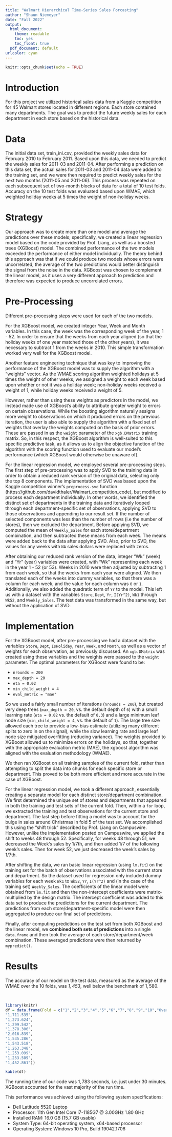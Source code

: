 ---
title: "Walmart Hierarchical Time-Series Sales Forcasting"
author: "Shaun Niemeyer"
date: "Fall 2022"
output:
  html_document: 
    theme: readable
    toc: yes
    toc_float: true
  pdf_document: default
urlcolor: cyan
---

```{r setup, include=FALSE}
knitr::opts_chunk$set(echo = TRUE)
```
# Introduction
For this project we utilized historical sales data from a Kaggle competition for 45 Walmart stores located in different regions. Each store contained many departments. The goal was to predict the future weekly sales for each department in each store based on the historical data.

# Data

The initial data set, train_ini.csv, provided the weekly sales data for February 2010 to February 2011. Based upon this data, we needed to predict the weekly sales for 2011-03 and 2011-04. After performing a prediction on this data set, the actual sales for 2011-03 and 2011-04 data were added to the training set, and we were then required to predict weekly sales for the next two months (2011-05 and 2011-06). This process was repeated on each subsequent set of two-month blocks of data for a total of 10 test folds. Accuracy on the 10 test folds was evaluated based upon WMAE, which weighted holiday weeks at 5 times the weight of non-holiday weeks.

# Strategy

Our approach was to create more than one model and average the predictions over these models; specifically, we created a linear regression model based on the code provided by Prof. Liang, as well as a boosted trees (XGBoost) model. The combined performance of the two models exceeded the performance of either model individually. The theory behind this approach was that if we could produce two models whose errors were uncorrelated, the average of the two predictions would better distinguish the signal from the noise in the data. XGBoost was chosen to complement the linear model, as it uses a very different approach to prediction and therefore was expected to produce uncorrelated errors. 

# Pre-Processing

Different pre-processing steps were used for each of the two models.

For the XGBoost model, we created integer Year, Week and Month variables. In this case, the week was the corresponding week of the year,  1 - 52. In order to ensure that the weeks from each year aligned (so that the holiday weeks of one year matched those of the other years), it was necessary to subtract 1 from the weeks in 2010. This simple transformation worked very well for the XGBoost model.

Another feature engineering technique that was key to improving the performance of the XGBoost model was to supply the algorithm with a "weights" vector. As the WMAE scoring algorithm weighted holidays at $5$ times the weight of other weeks, we assigned a weight to each week based upon whether or not it was a holiday week; non-holiday weeks received a weight of $1$, while holiday weeks received a weight of $5$.

However, rather than using these weights as predictors in the model, we instead made use of XGBoost's ability to attribute greater weight to errors on certain observations. While the boosting algorithm naturally assigns more weight to observations on which it produced errors on the previous iteration, the user is also able to supply the algorithm with a fixed set of weights that overlay the weights computed on the basis of prior errors. These are passed in as the `weight` parameter of the `xgb.DMatrix` training matrix. So, in this respect, the XGBoost algorithm is well-suited to this specific predictive task, as it allows us to align the objective function of the algorithm with the scoring function used to evaluate our model's performance (which XGBoost would otherwise be unaware of). 

For the linear regression model, we employed several pre-processing steps. The first step of pre-processing was to apply SVD to the training data in order to obtain a reduced rank version of the original data, selecting only the top 8 components. The implementation of SVD was based upon the Kaggle competition winner's `preprocess.svd` function (https://github.com/davidthaler/Walmart_competition_code), but modified to process each department individually. In other words, we identified the distinct set of departments in the training data and iteratively looped through each department-specific set of observations, applying SVD to those observations and appending to our result set. If the number of selected components was less than the number of rows (i.e the number of stores), then we excluded the department. Before applying SVD, we computed the mean of `Weekly_Sales` for each store/department combination, and then subtracted these means from each week. The means were added back to the data after applying SVD. Also, prior to SVD, the values for any weeks with `NA` sales dollars were replaced with zeros. 

After obtaining our reduced rank version of the data, integer "Wk" (week) and "Yr" (year) variables were created, with "Wk" representing each week in the year 1 - 52 (or 53). Weeks in 2010 were then adjusted by subtracting $1$ from each week, so that the weeks from each year were aligned. We then translated each of the weeks into dummy variables, so that there was a column for each week, and the value for each column was `0` or `1`. Additionally, we also added the quadratic term of `Yr` to the model. This left us with a dataset with the variables `Store`, `Dept`, `Yr`, `I(Yr^2)`, `Wk1` through `Wk52`, and `Weekly_Sales`. The test data was transformed in the same way, but without the application of SVD.

# Implementation

For the XGBoost model, after pre-processing we had a dataset with the variables `Store`, `Dept`, `IsHoliday`, `Year`, `Week`, and `Month`, as well as a vector of weights for each observation, as previously discussed. An `xgb.DMatrix` was created using these variables and the weights were passed to the `weight` parameter. The optimal parameters for XGBoost were found to be:

* `nrounds = 200`
* `max_depth = 20`
* `eta = 0.02 `
* `min_child_weight = 4`
* `eval_metric = "mae"`

So we used a fairly small number of iterations (`nrounds = 200`), but created very deep trees (`max_depth = 20`, vs. the default depth of `6`) with a small learning rate (`eta = 0.02` vs. the default of `0.3`) and a large minimum leaf node size (`min_child_weight = 4`, vs. the default of `1`). The large tree size allowed each tree to provide a low-bias estimate (utilizing many different splits to zero in on the signal), while the slow learning rate and large leaf node size mitigated overfitting (reducing variance). The weights provided to XGBoost allowed us to minimize errors on the holidays, so that, together with the appropriate evaluation metric (MAE), the xgboost algorithm was aligned with the evaluation methodology (WMAE).

We then ran XGBoost on all training samples of the current fold, rather than attempting to split the data into chunks for each specific store or department. This proved to be both more efficient and more accurate in the case of XGBoost. 

For the linear regression model, we took a different approach, essentially creating a separate model for each distinct store/department combination. We first determined the unique set of stores and departments that appeared in both the training and test sets of the current fold. Then, within a `for` loop, we extracted the training and test observations for the current store and department. The last step before fitting a model was to account for the bulge in sales around Christmas in fold 5 of the test set. We accomplished this using the "shift trick" described by Prof. Liang on Campuswire. However, unlike the implementation posted on Campuswire, we applied the shift to weeks 48 through 52. Specifically, for weeks 48 through 51, we decreased the Week's sales by 1/7th, and then added 1/7 of the following week's sales. Then for week 52, we just decreased the week's sales by 1/7th. 

After shifting the data, we ran basic linear regression (using `lm.fit`) on the training set for the batch of observations associated with the current store and department. So the dataset used for regression only included dummy variables for each week `Wk1` to `Wk52`, `Yr`, `I(Yr^2)` and (in the case of the training set) `Weekly_Sales`. The coefficients of the linear model were obtained from `lm.fit` and then the non-intercept coefficients were matrix-multiplied by the design matrix. The intercept coefficient was added to this data set to produce the predictions for the current department. The predictions from each store/department-specific model were then aggregated to produce our final set of predictions. 

Finally, after computing predictions on the test set from both XGBoost and the linear model, we **combined both sets of predictions** into a single `data.frame` and then took the average of each store/department/week combination. These averaged predictions were then returned by `mypredict()`.

# Results

The accuracy of our model on the test data, measured as the average of the WMAE over the 10 folds, was *$1,453$*, well below the benchmark of $1,580$.

&nbsp;
```{r echo=FALSE}
library(knitr)
df = data.frame(Fold = c("1","2","3","4","5","6","7","8","9","10","Overall Average"), WMAE = c(
"1,711.535",
"1,273.624",
"1,299.542", 
"1,378.306", 
"2,016.839", 
"1,535.286",
"1,543.518",
"1,263.348",
"1,253.099", 
"1,253.509",
"1,452.861"))

kable(df)
```

The running time of our code was $1,783$ seconds, i.e. just under $30$ minutes. XGBoost accounted for the vast majority of the run time. 

This performance was achieved using the following system specifications:

* Dell Latitude 5520 Laptop
* Processor: 11th Gen Intel Core i7-1185G7 @ 3.00GHz 1.80 GHz
* Installed RAM: 16.0 GB (15.7 GB usable)
* System Type: 64-bit operating system, x64-based processor
* Operating System: Windows 10 Pro, Build 19042.1706

